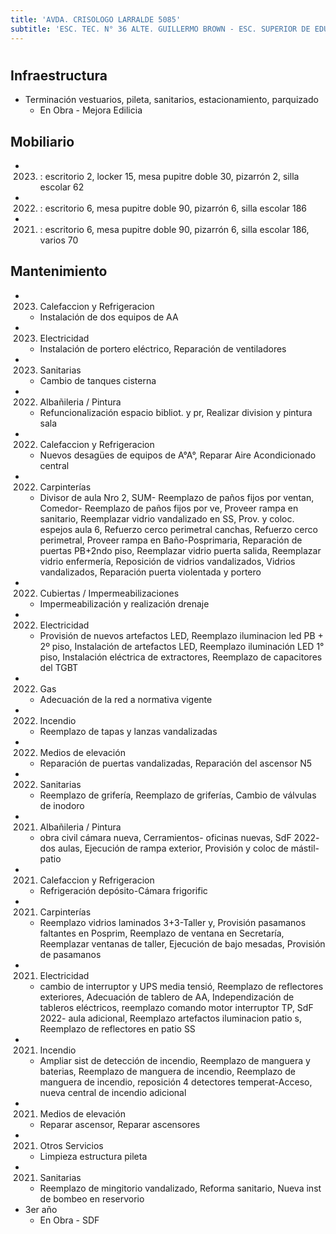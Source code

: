 ```yaml
---
title: 'AVDA. CRISOLOGO LARRALDE 5085'
subtitle: 'ESC. TEC. N° 36 ALTE. GUILLERMO BROWN - ESC. SUPERIOR DE EDUCACIÓN ARTÍSTICA EN MÚSICA JUAN PEDRO ESNAOLA - ESCUELA INF. N° 06/15° NARANJO EN FLOR - ESC. PARA NIÑOS, NIÑAS Y JÓVENES CON PLURIDISCAPACIDAD MOTORA N° 11 DR. AQUILES GAREISO - ESC. INTEGRAL INTERDISCIPLINARIA N° 01 - Auditorio Polo Saavedra - Sup Inicial X B'
---
```


#
## Infraestructura

* Terminación vestuarios, pileta, sanitarios, estacionamiento, parquizado 
    + En Obra - Mejora Edilicia 


## Mobiliario

*  (2023) : escritorio 2, locker 15, mesa pupitre doble 30, pizarrón 2, silla escolar 62 

*  (2022) : escritorio 6, mesa pupitre doble 90, pizarrón 6, silla escolar 186 

*  (2021) : escritorio 6, mesa pupitre doble 90, pizarrón 6, silla escolar 186, varios 70 





## Mantenimiento

*  (2023) Calefaccion y Refrigeracion 
    + Instalación de dos equipos de AA

*  (2023) Electricidad 
    + Instalación de portero eléctrico, Reparación de ventiladores

*  (2023) Sanitarias 
    + Cambio de tanques cisterna

*  (2022) Albañileria / Pintura 
    + Refuncionalización espacio bibliot. y pr, Realizar division y pintura sala

*  (2022) Calefaccion y Refrigeracion 
    + Nuevos desagües de equipos de A°A°, Reparar Aire Acondicionado central

*  (2022) Carpinterías 
    + Divisor de aula Nro 2, SUM- Reemplazo de paños fijos por ventan, Comedor- Reemplazo de paños fijos por ve, Proveer rampa en sanitario, Reemplazar vidrio vandalizado en SS, Prov. y coloc. espejos aula 6, Refuerzo cerco perimetral canchas, Refuerzo cerco perimetral, Proveer rampa en Baño-Posprimaria, Reparación de puertas PB+2ndo piso, Reemplazar vidrio puerta salida, Reemplazar vidrio enfermería, Reposición de vidrios vandalizados, Vidrios vandalizados, Reparación  puerta violentada y portero

*  (2022) Cubiertas / Impermeabilizaciones 
    + Impermeabilización y realización drenaje

*  (2022) Electricidad 
    + Provisión de nuevos artefactos LED, Reemplazo iluminacion led PB + 2º piso, Instalación de artefactos LED, Reemplazo iluminación LED 1° piso, Instalación eléctrica de extractores, Reemplazo de capacitores del TGBT

*  (2022) Gas 
    + Adecuación de la red a normativa vigente

*  (2022) Incendio 
    + Reemplazo de tapas y lanzas vandalizadas

*  (2022) Medios de elevación 
    + Reparación de puertas vandalizadas, Reparación del ascensor N5

*  (2022) Sanitarias 
    + Reemplazo de grifería, Reemplazo de griferías, Cambio de válvulas de inodoro

*  (2021) Albañileria / Pintura 
    + obra civil cámara nueva, Cerramientos- oficinas nuevas, SdF 2022- dos aulas, Ejecución de rampa exterior, Provisión y coloc de mástil- patio

*  (2021) Calefaccion y Refrigeracion 
    + Refrigeración depósito-Cámara frigorific

*  (2021) Carpinterías 
    + Reemplazo vidrios laminados 3+3-Taller y, Provisión pasamanos faltantes en Posprim, Reemplazo de ventana en Secretaría, Reemplazar ventanas de taller, Ejecución de bajo mesadas, Provisión de pasamanos

*  (2021) Electricidad 
    + cambio de interruptor y UPS media tensió, Reemplazo de reflectores exteriores, Adecuación de tablero de AA, Independización de tableros eléctricos, reemplazo comando motor interruptor TP, SdF 2022- aula adicional, Reemplazo artefactos iluminacion patio s, Reemplazo de reflectores en patio SS

*  (2021) Incendio 
    + Ampliar sist de detección de incendio, Reemplazo de manguera y baterias, Reemplazo de manguera de incendio, Reemplazo de manguera de incendio, reposición 4 detectores temperat-Acceso, nueva central de incendio adicional

*  (2021) Medios de elevación 
    + Reparar ascensor, Reparar ascensores

*  (2021) Otros Servicios 
    + Limpieza estructura pileta

*  (2021) Sanitarias 
    + Reemplazo de mingitorio vandalizado, Reforma sanitario, Nueva inst de bombeo en reservorio





* 3er año 
    + En Obra - SDF 




